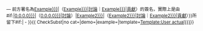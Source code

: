 <small><span class="autosigned"> — 前方署名為[[User:{{{1|Example}}}|{{{1}}}]]（[[User talk:{{{1|Example}}}|討論]]｜[[Special:Contributions/{{{1|Example}}}|貢獻]]）的簽名，實際上是由{{{{{|safesubst:}}}#if:{{{IP|}}}|[[Special:Contributions/{{{2|0.0.0.0}}}|{{{2}}}]]（[[User talk:{{{2|0.0.0.0}}}|討論]]）|[[User:{{{2|Example2}}}|{{{2}}}]]（[[User talk:{{{2|Example2}}}|討論]]｜[[Special:Contributions/{{{2|Example2}}}|貢獻]]）}}所留下{{{{{|safesubst:}}}#if:{{{3|}}}| - {{{3}}}}}<includeonly>{{ {{{|safesubst:}}}CheckSubst|no cat={{{no cat|}}}|demo={{{demo|}}}|example={{{example|}}}|template=[[{{{template name|Template:User actual}}}]]}}</includeonly></span></small><noinclude>{{Documentation}}</noinclude>